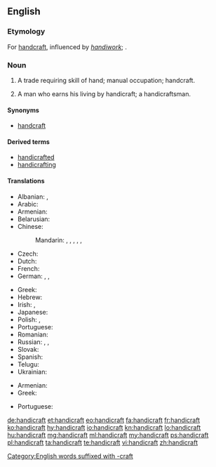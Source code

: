 ==English==
{{wikipedia}}

===Etymology===
For [[handcraft]], influenced by ''[[handiwork]]''; {{etyl|ang|en}} {{term|handcræft|lang=ang}}.

===Noun===
{{en-noun}}

# A trade requiring skill of hand; manual occupation; handcraft.
#: {{rfquotek|Joseph Addison}}
# {{context|rare|lang=en}} A man who earns his living by handicraft; a handicraftsman.
#: {{rfquotek|John Dryden}}

====Synonyms====
* [[handcraft]]

====Derived terms====
* [[handicrafted]]
* [[handicrafting]]

====Translations====
{{trans-top|trade requiring skill of hand}}
* Albanian: {{t+|sq|artizanat}}, {{t|sq|zejtari}}
* Arabic: {{t|ar|حرفة يدوية|f|tr=ḥírfa yadawíyya|sc=Arab}}
* Armenian: {{t+|hy|արհեստ|tr=arhest}}
* Belarusian: {{t|be|рамясло|n|tr=ramjasló|sc=Cyrl}}
* Chinese:
*: Mandarin: {{t+|cmn|手工業|sc=Hani}}, {{t+|cmn|手工业|tr=shǒugōngyè|sc=Hani}}, {{t|cmn|手藝|sc=Hani}}, {{t+|cmn|手艺|tr=shǒuyì|sc=Hani}}, {{t|cmn|手工藝|sc=Hani}}, {{t+|cmn|手工艺|tr=shǒugōngyì|sc=Hani}}
* Czech: {{t+|cs|řemeslo|n}}
* Dutch: {{t+|nl|ambacht|f}}
* French: {{t+|fr|artisanat|m}}
* German: {{t+|de|Handarbeit|f}}, {{t+|de|Handwerk|n}}, {{t+|de|Kunsthandwerk|n}}
{{trans-mid}}
* Greek: {{t+|el|χειροτεχνία|f|sc=Grek}}
* Hebrew: {{t+|he|אומנות|f|tr=umanút|alt=אֻמָּנוּת|sc=Hebr}}
* Irish: {{t|ga|lámhcheardaíocht|f}}, {{t|ga|lámhcheird|f}}
* Japanese: {{t|ja|手工芸|tr=しゅこうげい, shukōgei|sc=Jpan}}
* Polish: {{t|pl|rękodzieło}}, {{t+|pl|rzemiosło|n}}
* Portuguese: {{t+|pt|artesanato|m}}
* Romanian: {{t+|ro|meserie}}
* Russian: {{t+|ru|ремесло|n|tr=remesló|sc=Cyrl}}, {{t|ru|ручная работа|f|tr=ručnája rabóta|sc=Cyrl}}, {{t+|ru|рукоделие|n|tr=rukodélije|sc=Cyrl}}
* Slovak: {{t+|sk|remeslo|n}}
* Spanish: {{t+|es|artesanía}}
* Telugu: {{t+|te|హస్తకళ}}
* Ukrainian: {{t|uk|ремесло|n|tr=remesló|sc=Cyrl}}
{{trans-bottom}}

{{trans-top|handicraftsman}}
* Armenian: {{t|hy|արհեստավոր|tr=arhestavor}}
* Greek: {{t+|el|χειροτέχνης|m|sc=Grek}}
{{trans-mid}}
* Portuguese: {{t+|pt|artesão|m}}
{{trans-bottom}}

[[Category:English words suffixed with -craft]]

[[de:handicraft]]
[[et:handicraft]]
[[eo:handicraft]]
[[fa:handicraft]]
[[fr:handicraft]]
[[ko:handicraft]]
[[hy:handicraft]]
[[io:handicraft]]
[[kn:handicraft]]
[[lo:handicraft]]
[[hu:handicraft]]
[[mg:handicraft]]
[[ml:handicraft]]
[[my:handicraft]]
[[ps:handicraft]]
[[pl:handicraft]]
[[ta:handicraft]]
[[te:handicraft]]
[[vi:handicraft]]
[[zh:handicraft]]